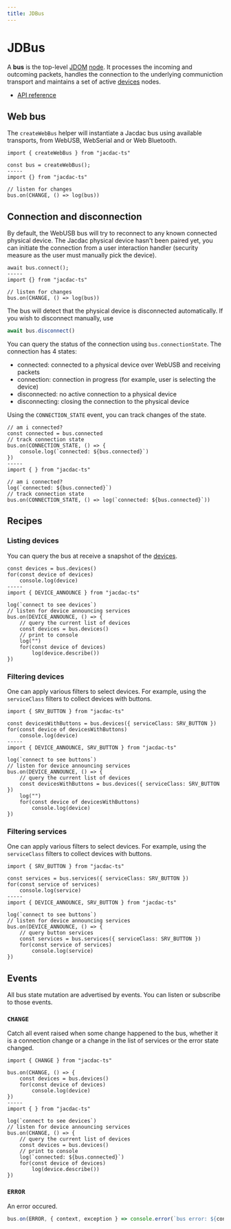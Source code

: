 ```yaml
---
title: JDBus
---
```


# JDBus

A **bus** is the top-level [JDOM](/clients/javascript/jdom/) [node](/clients/javascript/jdom/node/).
It processes the incoming and outcoming packets,
handles the connection to the underlying communiction transport
and maintains a set of active [devices](/clients/javascript/jdom/device/) nodes.

-   [API reference](https://microsoft.github.io/jacdac-ts/classes/JDBus.html)

## Web bus

The `createWebBus` helper will instantiate a Jacdac bus using available transports, from WebUSB, WebSerial and or Web Bluetooth.

```vanilla
import { createWebBus } from "jacdac-ts"

const bus = createWebBus();
-----
import {} from "jacdac-ts"

// listen for changes
bus.on(CHANGE, () => log(bus))
```

## Connection and disconnection

By default, the WebUSB bus will try to reconnect
to any known connected physical device. The Jacdac physical device hasn't been paired yet,
you can initiate the connection from a user interaction handler (security measure as the user must manually pick the device).

```vanilla
await bus.connect();
-----
import {} from "jacdac-ts"

// listen for changes
bus.on(CHANGE, () => log(bus))
```

The bus will detect that the physical device is disconnected automatically. If you wish to disconnect manually, use

```javascript
await bus.disconnect()
```

You can query the status of the connection using `bus.connectionState`. The connection has 4 states:

-   connected: connected to a physical device over WebUSB and receiving packets
-   connection: connection in progress (for example, user is selecting the device)
-   disconnected: no active connection to a physical device
-   disconnecting: closing the connection to the physical device

Using the `CONNECTION_STATE` event, you can track changes of the state.

```vanilla
// am i connected?
const connected = bus.connected
// track connection state
bus.on(CONNECTION_STATE, () => {
    console.log(`connected: ${bus.connected}`)
})
-----
import { } from "jacdac-ts"

// am i connected?
log(`connected: ${bus.connected}`)
// track connection state
bus.on(CONNECTION_STATE, () => log(`connected: ${bus.connected}`))
```

## Recipes

### Listing devices

You can query the bus at receive a snapshot of the [devices](/clients/javascript/jdom/device/).

```vanilla
const devices = bus.devices()
for(const device of devices)
    console.log(device)
-----
import { DEVICE_ANNOUNCE } from "jacdac-ts"

log(`connect to see devices`)
// listen for device announcing services
bus.on(DEVICE_ANNOUNCE, () => {
    // query the current list of devices
    const devices = bus.devices()
    // print to console
    log("")
    for(const device of devices)
        log(device.describe())
})
```

### Filtering devices

One can apply various filters to select devices. For example, using the `serviceClass` filters
to collect devices with buttons.

```vanilla
import { SRV_BUTTON } from "jacdac-ts"

const devicesWithButtons = bus.devices({ serviceClass: SRV_BUTTON })
for(const device of devicesWithButtons)
    console.log(device)
-----
import { DEVICE_ANNOUNCE, SRV_BUTTON } from "jacdac-ts"

log(`connect to see buttons`)
// listen for device announcing services
bus.on(DEVICE_ANNOUNCE, () => {
    // query the current list of devices
    const devicesWithButtons = bus.devices({ serviceClass: SRV_BUTTON })
    log("")
    for(const device of devicesWithButtons)
        console.log(device)
})
```

### Filtering services

One can apply various filters to select devices. For example, using the `serviceClass` filters
to collect devices with buttons.

```vanilla
import { SRV_BUTTON } from "jacdac-ts"

const services = bus.services({ serviceClass: SRV_BUTTON })
for(const service of services)
    console.log(service)
-----
import { DEVICE_ANNOUNCE, SRV_BUTTON } from "jacdac-ts"

log(`connect to see buttons`)
// listen for device announcing services
bus.on(DEVICE_ANNOUNCE, () => {
    // query button services
    const services = bus.services({ serviceClass: SRV_BUTTON })
    for(const service of services)
        console.log(service)
})
```

## Events

All bus state mutation are advertised by events. You can listen or subscribe to those events.

### `CHANGE`

Catch all event raised when some change happened to the bus, whether it is a connection change or a change in the list of services
or the error state changed.

```vanilla
import { CHANGE } from "jacdac-ts"

bus.on(CHANGE, () => {
    const devices = bus.devices()
    for(const device of devices)
        console.log(device)
})
-----
import { } from "jacdac-ts"

log(`connect to see devices`)
// listen for device announcing services
bus.on(CHANGE, () => {
    // query the current list of devices
    const devices = bus.devices()
    // print to console
    log(`connected: ${bus.connected}`)
    for(const device of devices)
        log(device.describe())
})
```

### `ERROR`

An error occured.

```javascript
bus.on(ERROR, { context, exception } => console.error(`bus error: ${context}`, exception))
```
